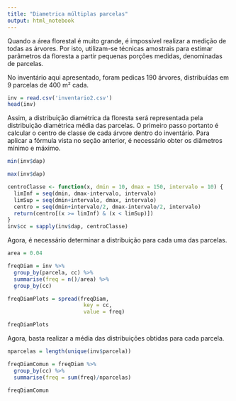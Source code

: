 ```yaml
---
title: "Diametrica múltiplas parcelas"
output: html_notebook
---
```


Quando a área florestal é muito grande, é impossível realizar a medição de todas as árvores. Por isto, utilizam-se técnicas amostrais para estimar parâmetros da floresta a partir pequenas porções medidas, denominadas de parcelas.

No inventário aqui apresentado, foram pedicas 190 árvores, distribuídas em 9 parcelas de 400 m² cada.

```r
inv = read.csv('inventario2.csv')
head(inv)
```

Assim, a distribuição diamétrica da floresta será representada pela distribuição diamétrica média das parcelas. O primeiro passo portanto é calcular o centro de classe de cada árvore dentro do inventário. Para aplicar a fórmula vista no seção anterior, é necessário obter os diâmetros mínimo e máximo.

```r
min(inv$dap)

max(inv$dap)
```


```r
centroClasse <- function(x, dmin = 10, dmax = 150, intervalo = 10) {
  limInf = seq(dmin, dmax-intervalo, intervalo)
  limSup = seq(dmin+intervalo, dmax, intervalo)
  centro = seq(dmin+intervalo/2, dmax-intervalo/2, intervalo)
  return(centro[(x >= limInf) & (x < limSup)])
}
inv$cc = sapply(inv$dap, centroClasse)
```

Agora, é necessário determinar a distribuição para cada uma das parcelas.

```r
area = 0.04

freqDiam = inv %>% 
  group_by(parcela, cc) %>%
  summarise(freq = n()/area) %>%
  group_by(cc)

freqDiamPlots = spread(freqDiam,
                        key = cc,
                        value = freq)

freqDiamPlots
```

Agora, basta realizar a média das distribuições obtidas para cada parcela.

```r
nparcelas = length(unique(inv$parcela))

freqDiamComun = freqDiam %>%
  group_by(cc) %>%
  summarise(freq = sum(freq)/nparcelas)

freqDiamComun
```
